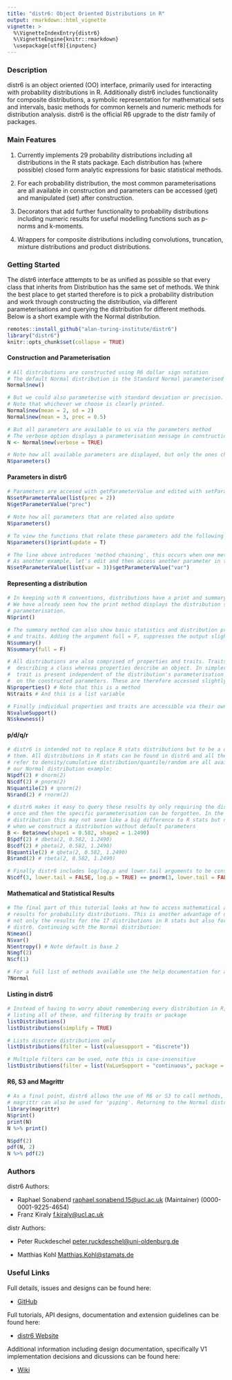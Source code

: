 ```yaml
---
title: "distr6: Object Oriented Distributions in R"
output: rmarkdown::html_vignette
vignette: >
  %\VignetteIndexEntry{distr6}
  %\VignetteEngine{knitr::rmarkdown}
  \usepackage[utf8]{inputenc}
---
```


### Description

distr6 is an object oriented (OO) interface, primarily used for interacting with probability distributions in R. Additionally distr6 includes functionality for composite distributions,
a symbolic representation for mathematical sets and intervals, basic methods for common kernels and numeric methods for distribution analysis. distr6 is the official R6 upgrade to the distr family of packages.

### Main Features

1. Currently implements 29 probability distributions including all distributions in the R stats package. Each distribution has (where possible) closed form analytic expressions for basic statistical methods.

2. For each probability distribution, the most common parameterisations are all available in construction and parameters can be accessed (get) and manipulated (set) after construction.

3. Decorators that add further functionality to probability distributions including numeric results for useful modelling functions such as p-norms and k-moments.

4. Wrappers for composite distributions including convolutions, truncation, mixture distributions and product distributions.


### Getting Started

The distr6 interface atttempts to be as unified as possible so that every class that inherits from Distribution has the same set of methods. We think the best place to get started therefore is to pick a probability distribution and work through constructing the distribution, via different parameterisations and querying the distribution for different methods. Below is a short example with the Normal distribution.

```r
remotes::install_github("alan-turing-institute/distr6")
library("distr6")
knitr::opts_chunk$set(collapse = TRUE)
```

#### Construction and Parameterisation
```r
# All distributions are constructed using R6 dollar sign notation
# The default Normal distribution is the Standard Normal parameterised with mean and var
Normal$new()

# But we could also parameterise with standard deviation or precision.
# Note that whichever we choose is clearly printed.
Normal$new(mean = 2, sd = 2)
Normal$new(mean = 3, prec = 0.5)

# But all parameters are available to us via the parameters method
# The verbose option displays a parameterisation message in construction
N <- Normal$new(verbose = TRUE)

# Note how all available parameters are displayed, but only the ones chosen in construction are called "settable"
N$parameters()
```

#### Parameters in distr6
```r
# Parameters are accesed with getParameterValue and edited with setParameterValue
N$setParameterValue(list(prec = 2))
N$getParameterValue("prec")

# Note how all parameters that are related also update
N$parameters()

# To view the functions that relate these parameters add the following
N$parameters()$print(update = T)

# The line above introduces 'method chaining', this occurs when one method is added to another.
# As another example, let's edit and then access another parameter in the Normal distribution
N$setParameterValue(list(var = 3))$getParameterValue("var")
```

#### Representing a distribution
```r
# In keeping with R conventions, distributions have a print and summary method to view key details.
# We have already seen how the print method displays the distribution short_name and the
# parameterisation.
N$print()

# The summary method can also show basic statistics and distribution properties
# and traits. Adding the argument full = F, suppresses the output slightly.
N$summary()
N$summary(full = F)

# All distributions are also comprised of properties and traits. Traits are ways of
#  describing a class whereas properties describe an object. In simpler terms, this means that a
#  trait is present independent of the distribution's parameterisation whereas a property depends
#  on the constructed parameters. These are therefore accessed slightly differently:
N$properties() # Note that this is a method
N$traits # And this is a list variable

# Finally individual properties and traits are accessible via their own 'getters' for example:
N$valueSupport()
N$skewness()
```

#### p/d/q/r

```r
# distr6 is intended not to replace R stats distributions but to be a different way of interfacing 
# them. All distributions in R stats can be found in distr6 and all their p/d/q/r functions which
# refer to density/cumulative distribution/quantile/random are all available in distr6. Continuing
# our Normal distribution example:
N$pdf(2) # dnorm(2)
N$cdf(2) # pnorm(2)
N$quantile(2) # qnorm(2)
N$rand(2) # rnorm(2)

# distr6 makes it easy to query these results by only requiring the distribution to be constructed
# once and then the specific parameterisation can be forgotten. In the case of the Normal
# distribution this may not seem like a big difference to R stats but now look at the difference 
# when we construct a distribution without default parameters
B <- Beta$new(shape1 = 0.582, shape2 = 1.2490)
B$pdf(2) # dbeta(2, 0.582, 1.2490)
B$cdf(2) # pbeta(2, 0.582, 1.2490)
B$quantile(2) # qbeta(2, 0.582, 1.2490)
B$rand(2) # rbeta(2, 0.582, 1.2490)

# Finally distr6 includes log/log.p and lower.tail arguments to be consistent with R stats.
N$cdf(3, lower.tail = FALSE, log.p = TRUE) == pnorm(3, lower.tail = FALSE, log.p = TRUE)
```

#### Mathematical and Statistical Results
```r
# The final part of this tutorial looks at how to access mathematical and statistical
# results for probability distributions. This is another advantage of distr6 as it collects
# not only the results for the 17 distributions in R stats but also for all others implemented in
# distr6. Continuing with the Normal distribution:
N$mean()
N$var()
N$entropy() # Note default is base 2
N$mgf(2)
N$cf(1)
```

```r
# For a full list of methods available use the help documentation for any distribution
?Normal
```

#### Listing in distr6
```r
# Instead of having to worry about remembering every distribution in R, distr6 provides a way of
# listing all of these, and filtering by traits or package
listDistributions()
listDistributions(simplify = TRUE)

# Lists discrete distributions only
listDistributions(filter = list(valuesupport = "discrete")) 

# Multiple filters can be used, note this is case-insensitive
listDistributions(filter = list(VaLueSupport = "continuous", package = "distr6"))
```

#### R6, S3 and Magrittr
```r
# As a final point, distr6 allows the use of R6 or S3 to call methods, which means that the package
# magrittr can also be used for 'piping'. Returning to the Normal distribution
library(magrittr)
N$print()
print(N)
N %>% print()

N$pdf(2)
pdf(N, 2)
N %>% pdf(2)
```

### Authors

distr6 Authors:

* Raphael Sonabend [raphael.sonabend.15@ucl.ac.uk](raphael.sonabend.15@ucl.ac.uk) (Maintainer) (0000-0001-9225-4654)
* Franz Kiraly [f.kiraly@ucl.ac.uk](f.kiraly@ucl.ac.uk)

distr Authors:

* Peter Ruckdeschel [peter.ruckdeschel@uni-oldenburg.de](peter.ruckdeschel@uni-oldenburg.de)

* Matthias Kohl [Matthias.Kohl@stamats.de](Matthias.Kohl@stamats.de)

### Useful Links

Full details, issues and designs can be found here:

* [GitHub](https://github.com/alan-turing-institute/distr6/)

Full tutorials, API designs, documentation and extension guidelines can be found here:

* [distr6 Website](https://alan-turing-institute.github.io/distr6/index.html)

Additional information including design documentation, specifically V1 implementation decisions and dicussions can be found here:

* [Wiki](https://github.com/alan-turing-institute/distr6/wiki)
